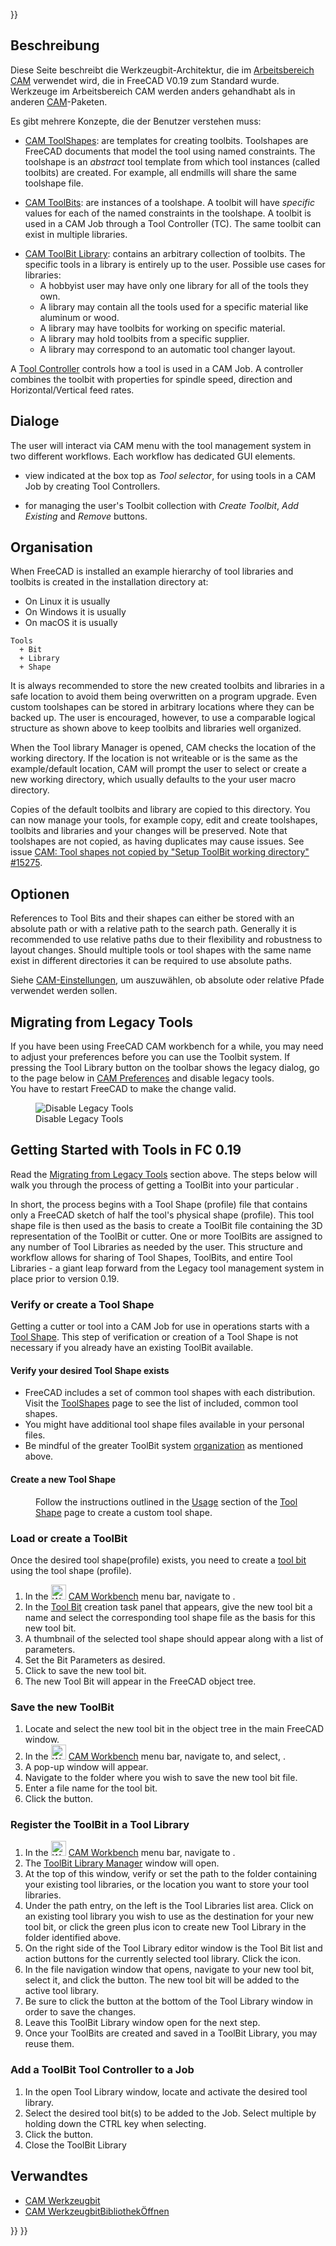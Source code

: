 <languages/>
{{UnfinishedDocu{{#translation:}}}}

{{Docnav/de
|[[CAM_Area_Workplane/de|Area Workplane]]
|[[CAM_ToolShape/de|ToolShape]]
|[[CAM_Workbench/de|CAM]]
|IconL=CAM_Area_Workplane.svg
|IconR=
|IconC=Workbench_CAM.svg
}}

{{TOCright}}

<span id="Description"></span>
==Beschreibung==

Diese Seite beschreibt die Werkzeugbit-Architektur, die im [[CAM_Workbench/de|Arbeitsbereich CAM]] verwendet wird, die in FreeCAD V0.19 zum Standard wurde. Werkzeuge im Arbeitsbereich CAM werden anders gehandhabt als in anderen [https://en.wikipedia.org/wiki/Computer-aided_manufacturing CAM]-Paketen.

Es gibt mehrere Konzepte, die der Benutzer verstehen muss:

* [[CAM_ToolShape|CAM ToolShapes]]: are templates for creating toolbits. Toolshapes are FreeCAD documents that model the tool using named constraints. The toolshape is an ''abstract'' tool template from which tool instances (called toolbits) are created. For example, all endmills will share the same toolshape file.

* [[CAM_ToolBit|CAM ToolBit]]s: are instances of a toolshape. A toolbit will have ''specific'' values for each of the named constraints in the toolshape. A toolbit is used in a CAM Job through a Tool Controller (TC). The same toolbit can exist in multiple libraries.

* [[CAM_ToolBit_Library|CAM ToolBit Library]]: contains an arbitrary collection of toolbits. The specific tools in a library is entirely up to the user. Possible use cases for libraries:
** A hobbyist user may have only one library for all of the tools they own.
** A library may contain all the tools used for a specific material like aluminum or wood.
** A library may have toolbits for working on specific material.
** A library may hold toolbits from a specific supplier.
** A library may correspond to an automatic tool changer layout.

A [[CAM_ToolController|Tool Controller]] controls how a tool is used in a CAM Job. A controller combines the toolbit with properties for spindle speed, direction and Horizontal/Vertical feed rates.

<span id="Dialogs"></span>
== Dialoge ==

The user will interact via CAM menu with the tool management system in two different workflows. Each workflow has dedicated GUI elements.

* {{Button|[[Image:CAM_ToolBitLibraryOpen.svg|24px]] [[CAM_ToolBitDock|Toolbit Dock]]}} view indicated at the box top as ''Tool selector'', for using tools in a CAM Job by creating Tool Controllers.
* {{Button|[[Image:CAM_ToolBitDock.svg|24px]] [[CAM_ToolBitLibraryOpen|Toolbit Library Manager]]}} for managing the user's Toolbit collection with ''Create Toolbit'', ''Add Existing'' and ''Remove'' buttons.

<span id="Organization"></span>
== Organisation ==

When FreeCAD is installed an example hierarchy of tool libraries and toolbits is created in the installation directory at: 

* On Linux it is usually {{FileName|/usr/lib64/FreeCAD/Mod/CAM/Tools}}
* On Windows it is usually {{FileName|C:\Program Files\FreeCAD\Mod\CAM\Tools}}
* On macOS it is usually {{FileName|/Applications/FreeCAD.app/Contents/Resources/Mod/CAM/Tools}}

<pre>
Tools
  + Bit
  + Library
  + Shape
</pre>

It is always recommended to store the new created toolbits and libraries in a safe location to avoid them being overwritten on a program upgrade. Even custom toolshapes can be stored in arbitrary locations where they can be backed up. The user is encouraged, however, to use a comparable logical structure as shown above to keep toolbits and libraries well organized. 

When the Tool library Manager is opened, CAM checks the location of the working directory. If the location is not writeable or is the same as the example/default location, CAM will prompt the user to select or create a new working directory, which usually defaults to the your user macro directory.

Copies of the default toolbits and library are copied to this directory. You can now manage your tools, for example copy, edit and create toolshapes, toolbits and libraries and your changes will be preserved. Note that toolshapes are not copied, as having duplicates may cause issues. See issue [https://github.com/FreeCAD/FreeCAD/issues/15275 CAM: Tool shapes not copied by "Setup ToolBit working directory" #15275].

<span id="Options"></span>
==Optionen==

References to Tool Bits and their shapes can either be stored with an absolute path or with a relative path to the search path. Generally it is recommended to use relative paths due to their flexibility and robustness to layout changes. Should multiple tools or tool shapes with the same name exist in different directories it can be required to use absolute paths. 

Siehe [[CAM_Preferences/de|CAM-Einstellungen]], um auszuwählen, ob absolute oder relative Pfade verwendet werden sollen.

== Migrating from Legacy Tools ==

If you have been using FreeCAD CAM workbench for a while, you may need to adjust your preferences before you can use the Toolbit system. If pressing the Tool Library button on the toolbar shows the legacy dialog, go to the page below in [[CAM_Preferences|CAM Preferences]] and disable legacy tools.<br>
You have to restart FreeCAD to make the change valid.

[[File:Preferences.png|thumb|Disable Legacy Tools]]

== Getting Started with Tools in FC 0.19 ==

Read the [[#Migrating from Legacy Tools|Migrating from Legacy Tools]] section above. The steps below will walk you through the process of getting a ToolBit into your particular {{KEY|[[Image:CAM_Job.svg|16px]] [[CAM_Job|CAM Job]]}}.

In short, the process begins with a Tool Shape (profile) file that contains only a FreeCAD sketch of half the tool's physical shape (profile). This tool shape file is then used as the basis to create a ToolBit file containing the 3D representation of the ToolBit or cutter. One or more ToolBits are assigned to any number of Tool Libraries as needed by the user. This structure and workflow allows for sharing of Tool Shapes, ToolBits, and entire Tool Libraries - a giant leap forward from the Legacy tool management system in place prior to version 0.19.

=== Verify or create a Tool Shape ===

Getting a cutter or tool into a CAM Job for use in operations starts with a [[CAM_ToolShape|Tool Shape]]. This step of verification or creation of a Tool Shape is not necessary if you already have an existing ToolBit available.

==== Verify your desired Tool Shape exists ====

* FreeCAD includes a set of common tool shapes with each distribution. Visit the [[CAM_ToolShape|ToolShapes]] page to see the list of included, common tool shapes. 
* You might have additional tool shape files available in your personal files.
* Be mindful of the greater ToolBit system [[CAM_Tools#Organization|organization]] as mentioned above.

==== Create a new Tool Shape ====

:Follow the instructions outlined in the [[CAM_ToolShape#Usage|Usage]] section of the [[CAM_ToolShape|Tool Shape]] page to create a custom tool shape.

=== Load or create a ToolBit ===

Once the desired tool shape(profile) exists, you need to create a [[CAM_ToolBit|tool bit]] using the tool shape (profile).
# In the [[Image:Workbench_CAM.svg|24px]] [[CAM_Workbench|CAM Workbench]] menu bar, navigate to {{MenuCommand|CAM → Create Tool}}.
# In the [[CAM_ToolBit|Tool Bit]] creation task panel that appears, give the new tool bit a name and select the corresponding tool shape file as the basis for this new tool bit.
# A thumbnail of the selected tool shape should appear along with a list of parameters.
# Set the Bit Parameters as desired.
# Click {{KEY|OK}} to save the new tool bit.
# The new Tool Bit will appear in the FreeCAD object tree.

=== Save the new ToolBit ===

# Locate and select the new tool bit in the object tree in the main FreeCAD window.
# In the [[Image:Workbench_CAM.svg|24px]] [[CAM_Workbench|CAM Workbench]] menu bar, navigate to, and select, {{MenuCommand|CAM → Save Tool as...}}.
# A pop-up window will appear.
# Navigate to the folder where you wish to save the new tool bit file.
# Enter a file name for the tool bit.
# Click the {{KEY|Save}} button.

=== Register the ToolBit in a Tool Library ===

# In the [[Image:Workbench_CAM.svg|24px]] [[CAM_Workbench|CAM Workbench]] menu bar, navigate to {{MenuCommand|CAM → Open ToolBit Library editor}}.
# The [[CAM_ToolBitLibraryOpen|ToolBit Library Manager]] window will open.
# At the top of this window, verify or set the path to the folder containing your existing tool libraries, or the location you want to store your tool libraries.
# Under the path entry, on the left is the Tool Libraries list area. Click on an existing tool library you wish to use as the destination for your new tool bit, or click the green plus icon to create new Tool Library in the folder identified above.
# On the right side of the Tool Library editor window is the Tool Bit list and action buttons for the currently selected tool library. Click the {{KEY|Add ToolBit}} icon.
# In the file navigation window that opens, navigate to your new tool bit, select it, and click the {{KEY|Open}} button. The new tool bit will be added to the active tool library.
# Be sure to click the {{KEY|Save Table}} button at the bottom of the Tool Library window in order to save the changes.
# Leave this ToolBit Library window open for the next step.
# Once your ToolBits are created and saved in a ToolBit Library, you may reuse them.

=== Add a ToolBit Tool Controller to a Job ===

# In the open Tool Library window, locate and activate the desired tool library.
# Select the desired tool bit(s) to be added to the Job. Select multiple by holding down the CTRL key when selecting.
# Click the {{KEY|Add Tool Controller to Job}} button.
# Close the ToolBit Library

<span id="Related"></span>
== Verwandtes ==

* [[CAM_ToolBit/de|CAM Werkzeugbit]]
* [[CAM_ToolBitLibraryOpen/de|CAM WerkzeugbitBibliothekÖffnen]]


{{Docnav/de
|[[CAM_Area_Workplane/de|Area Workplane]]
|[[CAM_ToolShape/de|ToolShape]]
|[[CAM_Workbench/de|CAM]]
|IconL=CAM_Area_Workplane.svg
|IconR=
|IconC=Workbench_CAM.svg
}}

{{CAM_Tools_navi{{#translation:}}}}
{{Userdocnavi{{#translation:}}}}